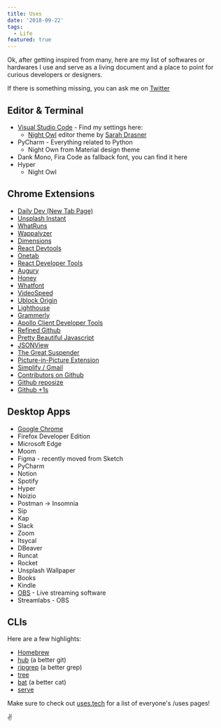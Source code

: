 ```yaml
---
title: Uses
date: '2018-09-22'
tags:
  - Life
featured: true
---
```


Ok, after getting inspired from many, here are my list of softwares or hardwares I use and serve as a living document and a place to point for curious developers or designers.

If there is something missing, you can ask me on [Twitter](https://twitter.com/abheist)

## **Editor & Terminal**

- [Visual Studio Code](https://code.visualstudio.com/) - Find my settings here:
  - [Night Owl](https://marketplace.visualstudio.com/items?itemName=sdras.night-owl) editor theme by [Sarah Drasner](https://twitter.com/sarah_edo)
- PyCharm - Everything related to Python
  - Night Own from Material design theme
- Dank Mono, Fira Code as fallback font, you can find it here
- Hyper
  - Night Owl

## **Chrome Extensions**

- [Daily Dev (New Tab Page)](https://daily.dev/)
- [Unsplash Instant](https://instant.unsplash.com/)
- [WhatRuns](https://www.whatruns.com/)
- [Wappalyzer](https://www.wappalyzer.com/)
- [Dimensions](https://chrome.google.com/webstore/detail/dimensions/baocaagndhipibgklemoalmkljaimfdj)
- [React Devtools](https://chrome.google.com/webstore/detail/react-developer-tools/fmkadmapgofadopljbjfkapdkoienihi)
- [Onetab](https://chrome.google.com/webstore/detail/onetab/chphlpgkkbolifaimnlloiipkdnihall)
- [React Developer Tools](https://chrome.google.com/webstore/detail/react-developer-tools/fmkadmapgofadopljbjfkapdkoienihi)
- [Augury](https://chrome.google.com/webstore/detail/augury/elgalmkoelokbchhkhacckoklkejnhcd)
- [Honey](https://chrome.google.com/webstore/detail/honey/bmnlcjabgnpnenekpadlanbbkooimhnj)
- [Whatfont](http://www.chengyinliu.com/whatfont.html)
- [VideoSpeed](https://github.com/igrigorik/videospeed)
- [Ublock Origin](https://chrome.google.com/webstore/detail/ublock-origin/cjpalhdlnbpafiamejdnhcphjbkeiagm)
- [Lighthouse](https://chrome.google.com/webstore/detail/lighthouse/blipmdconlkpinefehnmjammfjpmpbjk)
- [Grammerly](https://chrome.google.com/webstore/detail/grammarly-for-chrome/kbfnbcaeplbcioakkpcpgfkobkghlhen)
- [Apollo Client Developer Tools](https://chrome.google.com/webstore/detail/apollo-client-developer-t/jdkknkkbebbapilgoeccciglkfbmbnfm)
- [Refined Github](https://github.com/sindresorhus/refined-github)
- [Pretty Beautiful Javascript](https://chrome.google.com/webstore/detail/pretty-beautiful-javascri/piekbefgpgdecckjcpffhnacjflfoddg)
- [JSONView](https://chrome.google.com/webstore/detail/jsonview/chklaanhfefbnpoihckbnefhakgolnmc)
- [The Great Suspender](https://chrome.google.com/webstore/detail/the-great-suspender/klbibkeccnjlkjkiokjodocebajanakg)
- [Picture-in-Picture Extension](https://chrome.google.com/webstore/detail/picture-in-picture-extens/hkgfoiooedgoejojocmhlaklaeopbecg)
- [Simplify / Gmail](https://simpl.fyi/)
- [Contributors on Github](https://github.com/hzoo/contributors-on-github)
- [Github reposize](https://github.com/harshjv/github-repo-size)
- [Github +1s](https://chrome.google.com/webstore/detail/github-%201s/lddfkkebajnpiicnpfamebilmhamkeme)

## **Desktop Apps**

- [Google Chrome](https://www.google.com/chrome)
- Firefox Developer Edition
- Microsoft Edge
- Moom
- Figma - recently moved from Sketch
- PyCharm
- Notion
- Spotify
- Hyper
- Noizio
- Postman → Insomnia
- Sip
- Kap
- Slack
- Zoom
- Itsycal
- DBeaver
- Runcat
- Rocket
- Unsplash Wallpaper
- Books
- Kindle
- [OBS](https://obsproject.com/) - Live streaming software
- Streamlabs - OBS

## **CLIs**

Here are a few highlights:

- [Homebrew](https://brew.sh/)
- [hub](https://github.com/github/hub) (a better git)
- [ripgrep](https://github.com/BurntSushi/ripgrep) (a better grep)
- [tree](https://formulae.brew.sh/formula/tree)
- [bat](https://github.com/sharkdp/bat) (a better cat)
- [serve](https://npm.im/serve)

Make sure to check out [uses.tech](https://uses.tech/) for a list of everyone's /uses pages!

✌️
